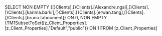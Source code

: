 SELECT NON EMPTY {[}Clients].[}Clients].[Alexandre.ngai],[}Clients].[}Clients].[karima.barki],[}Clients].[}Clients].[erwan.tang],[}Clients].[}Clients].[bruno.taboument]} ON 0, NON EMPTY {TM1SubsetToSet([z_Client_Properties].[z_Client_Properties],"Default","public")} ON 1 FROM [z_Client_Properties]